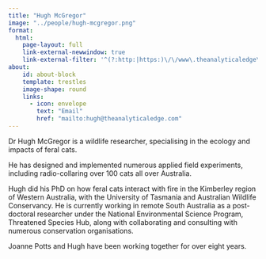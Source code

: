 ```yaml
---
title: "Hugh McGregor"
image: "../people/hugh-mcgregor.png"
format:
  html:
    page-layout: full
    link-external-newwindow: true
    link-external-filter: '^(?:http:|https:)\/\/www\.theanalyticaledge\.com\/custom'
about:
    id: about-block
    template: trestles
    image-shape: round
    links:
      - icon: envelope
        text: "Email"
        href: "mailto:hugh@theanalyticaledge.com"
---
```


Dr Hugh McGregor is a wildlife researcher, specialising in the ecology and impacts of feral cats.

He has designed and implemented numerous applied field experiments, including radio-collaring over 100 cats all over Australia.

Hugh did his PhD on how feral cats interact with fire in the Kimberley region of Western Australia, with the University of Tasmania and Australian Wildlife Conservancy. He is currently working in remote South Australia as a post-doctoral researcher under the National Environmental Science Program, Threatened Species Hub, along with collaborating and consulting with numerous conservation organisations.

Joanne Potts and Hugh have been working together for over eight years.
